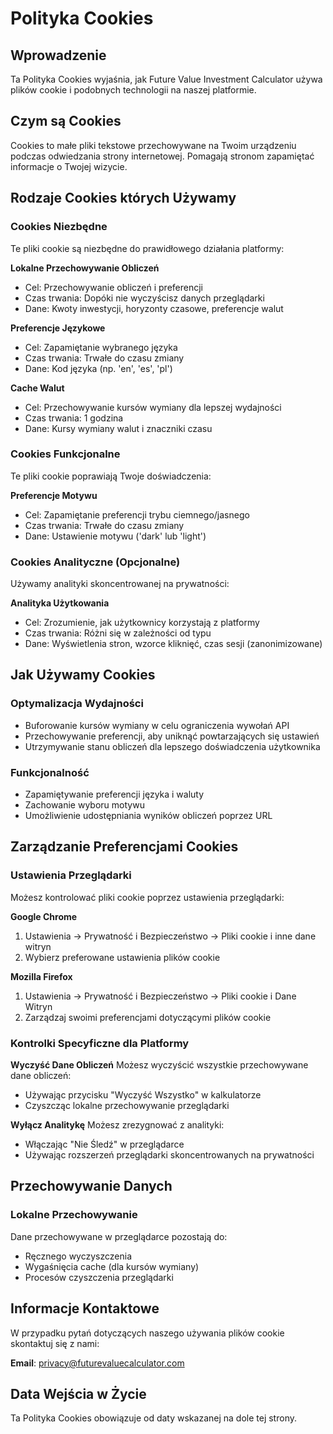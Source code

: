 # Polityka Cookies

## Wprowadzenie

Ta Polityka Cookies wyjaśnia, jak Future Value Investment Calculator używa plików cookie i podobnych technologii na naszej platformie.

## Czym są Cookies

Cookies to małe pliki tekstowe przechowywane na Twoim urządzeniu podczas odwiedzania strony internetowej. Pomagają stronom zapamiętać informacje o Twojej wizycie.

## Rodzaje Cookies których Używamy

### Cookies Niezbędne

Te pliki cookie są niezbędne do prawidłowego działania platformy:

**Lokalne Przechowywanie Obliczeń**

- Cel: Przechowywanie obliczeń i preferencji
- Czas trwania: Dopóki nie wyczyścisz danych przeglądarki
- Dane: Kwoty inwestycji, horyzonty czasowe, preferencje walut

**Preferencje Językowe**

- Cel: Zapamiętanie wybranego języka
- Czas trwania: Trwałe do czasu zmiany
- Dane: Kod języka (np. 'en', 'es', 'pl')

**Cache Walut**

- Cel: Przechowywanie kursów wymiany dla lepszej wydajności
- Czas trwania: 1 godzina
- Dane: Kursy wymiany walut i znaczniki czasu

### Cookies Funkcjonalne

Te pliki cookie poprawiają Twoje doświadczenia:

**Preferencje Motywu**

- Cel: Zapamiętanie preferencji trybu ciemnego/jasnego
- Czas trwania: Trwałe do czasu zmiany
- Dane: Ustawienie motywu ('dark' lub 'light')

### Cookies Analityczne (Opcjonalne)

Używamy analityki skoncentrowanej na prywatności:

**Analityka Użytkowania**

- Cel: Zrozumienie, jak użytkownicy korzystają z platformy
- Czas trwania: Różni się w zależności od typu
- Dane: Wyświetlenia stron, wzorce kliknięć, czas sesji (zanonimizowane)

## Jak Używamy Cookies

### Optymalizacja Wydajności

- Buforowanie kursów wymiany w celu ograniczenia wywołań API
- Przechowywanie preferencji, aby uniknąć powtarzających się ustawień
- Utrzymywanie stanu obliczeń dla lepszego doświadczenia użytkownika

### Funkcjonalność

- Zapamiętywanie preferencji języka i waluty
- Zachowanie wyboru motywu
- Umożliwienie udostępniania wyników obliczeń poprzez URL

## Zarządzanie Preferencjami Cookies

### Ustawienia Przeglądarki

Możesz kontrolować pliki cookie poprzez ustawienia przeglądarki:

**Google Chrome**

1. Ustawienia → Prywatność i Bezpieczeństwo → Pliki cookie i inne dane witryn
2. Wybierz preferowane ustawienia plików cookie

**Mozilla Firefox**

1. Ustawienia → Prywatność i Bezpieczeństwo → Pliki cookie i Dane Witryn
2. Zarządzaj swoimi preferencjami dotyczącymi plików cookie

### Kontrolki Specyficzne dla Platformy

**Wyczyść Dane Obliczeń**
Możesz wyczyścić wszystkie przechowywane dane obliczeń:

- Używając przycisku "Wyczyść Wszystko" w kalkulatorze
- Czyszcząc lokalne przechowywanie przeglądarki

**Wyłącz Analitykę**
Możesz zrezygnować z analityki:

- Włączając "Nie Śledź" w przeglądarce
- Używając rozszerzeń przeglądarki skoncentrowanych na prywatności

## Przechowywanie Danych

### Lokalne Przechowywanie

Dane przechowywane w przeglądarce pozostają do:

- Ręcznego wyczyszczenia
- Wygaśnięcia cache (dla kursów wymiany)
- Procesów czyszczenia przeglądarki

## Informacje Kontaktowe

W przypadku pytań dotyczących naszego używania plików cookie skontaktuj się z nami:

**Email**: privacy@futurevaluecalculator.com

## Data Wejścia w Życie

Ta Polityka Cookies obowiązuje od daty wskazanej na dole tej strony.

